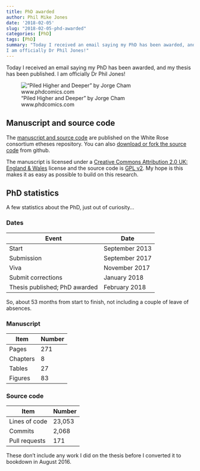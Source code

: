 ```yaml
---
title: PhD awarded
author: Phil Mike Jones
date: '2018-02-05'
slug: "2018-02-05-phd-awarded"
categories: [PhD]
tags: [PhD]
summary: "Today I received an email saying my PhD has been awarded, and my thesis has been published.
I am officially Dr Phil Jones!"
---
```


Today I received an email saying my PhD has been awarded, and my thesis has been published.
I am officially Dr Phil Jones!

!["Piled Higher and Deeper" by Jorge Cham www.phdcomics.com](http://www.phdcomics.com/comics/archive/phd051807s.gif)


## Manuscript and source code

The [manuscript and source code](http://etheses.whiterose.ac.uk/id/eprint/19283) are published on the White Rose consortium etheses repository.
You can also [download or fork the source code](https://github.com/philmikejones/thesis) from github.

The manuscript is licensed under a [Creative Commons Attribution 2.0 UK: England & Wales](https://creativecommons.org/licenses/by/2.0/uk/) license and the source code is [GPL v2](https://www.gnu.org/licenses/old-licenses/gpl-2.0.en.html).
My hope is this makes it as easy as possible to build on this research.


## PhD statistics

A few statistics about the PhD, just out of curiosity...

### Dates

| Event                         | Date           |
|-------------------------------|----------------|
| Start                         | September 2013 |
| Submission                    | September 2017 |
| Viva                          | November 2017  |
| Submit corrections            | January 2018   |
| Thesis published; PhD awarded | February 2018  |

So, about 53 months from start to finish, not including a couple of leave of absences.


### Manuscript

| Item     | Number |
|----------|--------|
| Pages    | 271    |
| Chapters | 8      |
| Tables   | 27     |
| Figures  | 83     |


### Source code

| Item          | Number |
|---------------|--------|
| Lines of code | 23,053 |
| Commits       | 2,068  |
| Pull requests | 171    |

These don't include any work I did on the thesis before I converted it to bookdown in August 2016.
